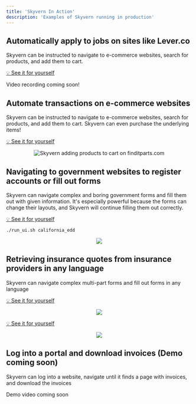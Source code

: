 ```yaml
---
title: 'Skyvern In Action'
description: 'Examples of Skyvern running in production'
---
```


## Automatically apply to jobs on sites like Lever.co 
Skyvern can be instructed to navigate to e-commerce websites, search for products, and add them to cart. 

[💡 See it for yourself](https://app.skyvern.com/create/job_application)

Video recording coming soon!

## Automate transactions on e-commerce websites
Skyvern can be instructed to navigate to e-commerce websites, search for products, and add them to cart. Skyvern can even purchase the underlying items!

[💡 See it for yourself](https://app.skyvern.com/create/finditparts)

<p align="center">
  <img src="images/finditparts_recording_crop.gif" alt="Skyvern adding products to cart on finditparts.com" />
</p>

## Navigating to government websites to register accounts or fill out forms 
Skyvern can navigate complex and boring government forms and fill them out with given information. It's especially powerful because the forms can change their layouts, and Skyvern will continue filling them out correctly.

[💡 See it for yourself](https://app.skyvern.com/create/california_edd)
```
./run_ui.sh california_edd 
```
<p align="center">
  <img src="images/edd_services.gif"/>
</p>

## Retrieving insurance quotes from insurance providers in any language
Skyvern can navigate complex multi-part forms and fill out forms in any language

[💡 See it for yourself](https://app.skyvern.com/create/geico)
<p align="center">
  <img src="images/bci_seguros_recording.gif"/>
</p>

[💡 See it for yourself](https://app.skyvern.com/create/bci_seguros)
<p align="center">
  <img src="images/geico_shu_recording_cropped.gif"/>
</p>

## Log into a portal and download invoices (Demo coming soon)
Skyvern can log into a website, navigate until it finds a page with invoices, and download the invoices

Demo video coming soon